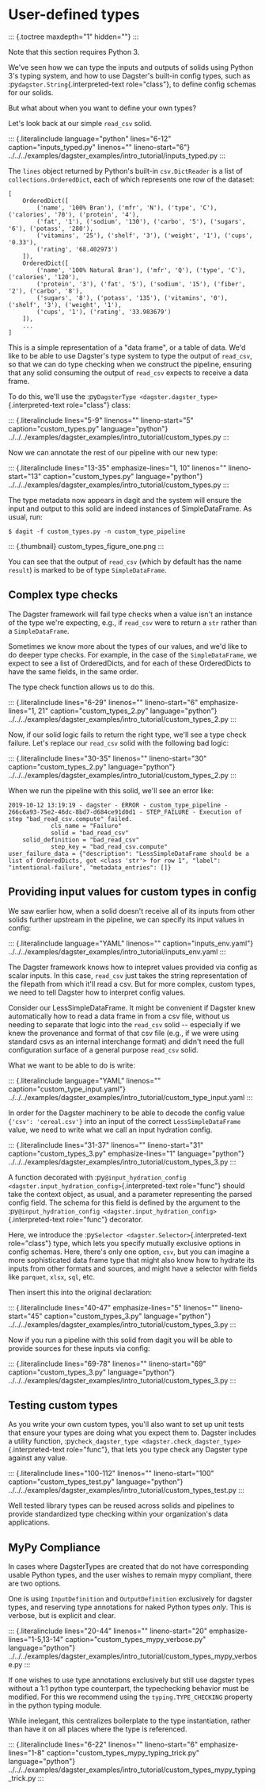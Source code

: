 User-defined types
==================

::: {.toctree maxdepth="1" hidden=""}
:::

Note that this section requires Python 3.

We\'ve seen how we can type the inputs and outputs of solids using
Python 3\'s typing system, and how to use Dagster\'s built-in config
types, such as :py`dagster.String`{.interpreted-text role="class"}, to
define config schemas for our solids.

But what about when you want to define your own types?

Let\'s look back at our simple `read_csv` solid.

::: {.literalinclude language="python" lines="6-12" caption="inputs_typed.py" linenos="" lineno-start="6"}
../../../examples/dagster\_examples/intro\_tutorial/inputs\_typed.py
:::

The `lines` object returned by Python\'s built-in `csv.DictReader` is a
list of `collections.OrderedDict`, each of which represents one row of
the dataset:

``` {.python}
[
    OrderedDict([
        ('name', '100% Bran'), ('mfr', 'N'), ('type', 'C'), ('calories', '70'), ('protein', '4'),
        ('fat', '1'), ('sodium', '130'), ('carbo', '5'), ('sugars', '6'), ('potass', '280'),
        ('vitamins', '25'), ('shelf', '3'), ('weight', '1'), ('cups', '0.33'),
        ('rating', '68.402973')
    ]),
    OrderedDict([
        ('name', '100% Natural Bran'), ('mfr', 'Q'), ('type', 'C'), ('calories', '120'),
        ('protein', '3'), ('fat', '5'), ('sodium', '15'), ('fiber', '2'), ('carbo', '8'),
        ('sugars', '8'), ('potass', '135'), ('vitamins', '0'), ('shelf', '3'), ('weight', '1'),
        ('cups', '1'), ('rating', '33.983679')
    ]),
    ...
]
```

This is a simple representation of a \"data frame\", or a table of data.
We\'d like to be able to use Dagster\'s type system to type the output
of `read_csv`, so that we can do type checking when we construct the
pipeline, ensuring that any solid consuming the output of `read_csv`
expects to receive a data frame.

To do this, we\'ll use the
:py`DagsterType <dagster.dagster_type>`{.interpreted-text role="class"}
class:

::: {.literalinclude lines="5-9" linenos="" lineno-start="5" caption="custom_types.py" language="python"}
../../../examples/dagster\_examples/intro\_tutorial/custom\_types.py
:::

Now we can annotate the rest of our pipeline with our new type:

::: {.literalinclude lines="13-35" emphasize-lines="1, 10" linenos="" lineno-start="13" caption="custom_types.py" language="python"}
../../../examples/dagster\_examples/intro\_tutorial/custom\_types.py
:::

The type metadata now appears in dagit and the system will ensure the
input and output to this solid are indeed instances of SimpleDataFrame.
As usual, run:

``` {.console}
$ dagit -f custom_types.py -n custom_type_pipeline
```

::: {.thumbnail}
custom\_types\_figure\_one.png
:::

You can see that the output of `read_csv` (which by default has the name
`result`) is marked to be of type `SimpleDataFrame`.

Complex type checks
-------------------

The Dagster framework will fail type checks when a value isn\'t an
instance of the type we\'re expecting, e.g., if `read_csv` were to
return a `str` rather than a `SimpleDataFrame`.

Sometimes we know more about the types of our values, and we\'d like to
do deeper type checks. For example, in the case of the
`SimpleDataFrame`, we expect to see a list of OrderedDicts, and for each
of these OrderedDicts to have the same fields, in the same order.

The type check function allows us to do this.

::: {.literalinclude lines="6-29" linenos="" lineno-start="6" emphasize-lines="1, 21" caption="custom_types_2.py" language="python"}
../../../examples/dagster\_examples/intro\_tutorial/custom\_types\_2.py
:::

Now, if our solid logic fails to return the right type, we\'ll see a
type check failure. Let\'s replace our `read_csv` solid with the
following bad logic:

::: {.literalinclude lines="30-35" linenos="" lineno-start="30" caption="custom_types_2.py" language="python"}
../../../examples/dagster\_examples/intro\_tutorial/custom\_types\_2.py
:::

When we run the pipeline with this solid, we\'ll see an error like:

``` {.console}
2019-10-12 13:19:19 - dagster - ERROR - custom_type_pipeline - 266c6a93-75e2-46dc-8bd7-d684ce91d0d1 - STEP_FAILURE - Execution of step "bad_read_csv.compute" failed.
            cls_name = "Failure"
            solid = "bad_read_csv"
    solid_definition = "bad_read_csv"
            step_key = "bad_read_csv.compute"
user_failure_data = {"description": "LessSimpleDataFrame should be a list of OrderedDicts, got <class 'str'> for row 1", "label": "intentional-failure", "metadata_entries": []}
```

Providing input values for custom types in config
-------------------------------------------------

We saw earlier how, when a solid doesn\'t receive all of its inputs from
other solids further upstream in the pipeline, we can specify its input
values in config:

::: {.literalinclude language="YAML" linenos="" caption="inputs_env.yaml"}
../../../examples/dagster\_examples/intro\_tutorial/inputs\_env.yaml
:::

The Dagster framework knows how to intepret values provided via config
as scalar inputs. In this case, `read_csv` just takes the string
representation of the filepath from which it\'ll read a csv. But for
more complex, custom types, we need to tell Dagster how to interpret
config values.

Consider our LessSimpleDataFrame. It might be convenient if Dagster knew
automatically how to read a data frame in from a csv file, without us
needing to separate that logic into the `read_csv` solid \-- especially
if we knew the provenance and format of that csv file (e.g., if we were
using standard csvs as an internal interchange format) and didn\'t need
the full configuration surface of a general purpose `read_csv` solid.

What we want to be able to do is write:

::: {.literalinclude language="YAML" linenos="" caption="custom_type_input.yaml"}
../../../examples/dagster\_examples/intro\_tutorial/custom\_type\_input.yaml
:::

In order for the Dagster machinery to be able to decode the config value
`{'csv': 'cereal.csv'}` into an input of the correct
`LessSimpleDataFrame` value, we need to write what we call an input
hydration config.

::: {.literalinclude lines="31-37" linenos="" lineno-start="31" caption="custom_types_3.py" emphasize-lines="1" language="python"}
../../../examples/dagster\_examples/intro\_tutorial/custom\_types\_3.py
:::

A function decorated with
:py`@input_hydration_config <dagster.input_hydration_config>`{.interpreted-text
role="func"} should take the context object, as usual, and a parameter
representing the parsed config field. The schema for this field is
defined by the argument to the
:py`@input_hydration_config <dagster.input_hydration_config>`{.interpreted-text
role="func"} decorator.

Here, we introduce the
:py`Selector <dagster.Selector>`{.interpreted-text role="class"} type,
which lets you specify mutually exclusive options in config schemas.
Here, there\'s only one option, `csv`, but you can imagine a more
sophisticated data frame type that might also know how to hydrate its
inputs from other formats and sources, and might have a selector with
fields like `parquet`, `xlsx`, `sql`, etc.

Then insert this into the original declaration:

::: {.literalinclude lines="40-47" emphasize-lines="5" linenos="" lineno-start="45" caption="custom_types_3.py" language="python"}
../../../examples/dagster\_examples/intro\_tutorial/custom\_types\_3.py
:::

Now if you run a pipeline with this solid from dagit you will be able to
provide sources for these inputs via config:

::: {.literalinclude lines="69-78" linenos="" lineno-start="69" caption="custom_types_3.py" language="python"}
../../../examples/dagster\_examples/intro\_tutorial/custom\_types\_3.py
:::

Testing custom types
--------------------

As you write your own custom types, you\'ll also want to set up unit
tests that ensure your types are doing what you expect them to. Dagster
includes a utility function,
:py`check_dagster_type <dagster.check_dagster_type>`{.interpreted-text
role="func"}, that lets you type check any Dagster type against any
value.

::: {.literalinclude lines="100-112" linenos="" lineno-start="100" caption="custom_types_test.py" language="python"}
../../../examples/dagster\_examples/intro\_tutorial/custom\_types\_test.py
:::

Well tested library types can be reused across solids and pipelines to
provide standardized type checking within your organization\'s data
applications.

MyPy Compliance
---------------

In cases where DagsterTypes are created that do not have corresponding
usable Python types, and the user wishes to remain mypy compliant, there
are two options.

One is using `InputDefinition` and `OutputDefinition` exclusively for
dagster types, and reserving type annotations for naked Python types
*only*. This is verbose, but is explicit and clear.

::: {.literalinclude lines="20-44" linenos="" lineno-start="20" emphasize-lines="1-5,13-14" caption="custom_types_mypy_verbose.py" language="python"}
../../../examples/dagster\_examples/intro\_tutorial/custom\_types\_mypy\_verbose.py
:::

If one wishes to use type annotations exclusively but still use dagster
types without a 1:1 python type counterpart, the typechecking behavior
must be modified. For this we recommend using the `typing.TYPE_CHECKING`
property in the python typing module.

While inelegant, this centralizes boilerplate to the type instantiation,
rather than have it on all places where the type is referenced.

::: {.literalinclude lines="6-22" linenos="" lineno-start="6" emphasize-lines="1-8" caption="custom_types_mypy_typing_trick.py" language="python"}
../../../examples/dagster\_examples/intro\_tutorial/custom\_types\_mypy\_typing\_trick.py
:::
